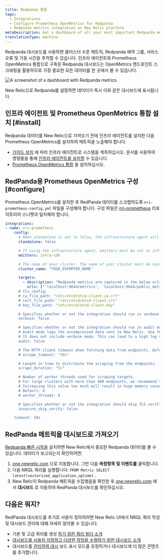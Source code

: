 ```yaml
---
title: Redpanda 통합
tags:
  - Integrations
  - Configure Prometheus OpenMetrics for Redpanda
  - Redpanda metrics integration on New Relic platform
metaDescription: Get a dashboard of all your most important Redpanda metrics with our Redpanda quickstart.
translationType: machine
---
```



Redpanda 대시보드를 사용하면 클러스터 수준 메트릭, Redpanda 예약 그룹, 서비스 오류 및 가동 시간을 추적할 수 있습니다. 인프라 에이전트와 Prometheus OpenMetrics 통합으로 구축된 Redpanda 대시보드는 OpenMetrics 엔드포인트 스크래핑을 활용하므로 가장 중요한 모든 데이터를 한 곳에서 볼 수 있습니다.

<img
  src={prometheusRedpandaIntegration}
  title="Redpanda dashboard landing page"
  alt="A screenshot of a dashboard with Redpanda metrics."
/>

<figcaption>
  New Relic으로 Redpanda를 설정하면 데이터가 즉시 이와 같은 대시보드에 표시됩니다.
</figcaption>

## 인프라 에이전트 및 Prometheus OpenMetrics 통합 설치 [#install]

Redpanda 데이터를 New Relic으로 가져오기 전에 인프라 에이전트를 설치한 다음 Prometheus OpenMetrics를 설치하여 메트릭을 노출해야 합니다.

* [가이드 설치](https://one.newrelic.com/nr1-core?state=5e236fa2-fbfd-1f53-e55d-9241d2a73068) 에 따라 인프라 에이전트로 시스템을 계측하십시오. 문서를 사용하여 명령줄을 통해 [인프라 에이전트를 설치할](/docs/infrastructure/install-infrastructure-agent/linux-installation/install-infrastructure-monitoring-agent-linux) 수 있습니다.
* [Prometheus OpenMetrics 통합](/docs/infrastructure/prometheus-integrations/install-configure-openmetrics/install-update-or-uninstall-your-prometheus-openmetrics-integration) 을 설치하십시오.

## RedPanda용 Prometheus OpenMetrics 구성 [#configure]

Prometheus OpenMetrics를 설치한 후 RedPanda 데이터를 스크랩하도록 `nri-prometheus-config.yml` 파일을 구성해야 합니다. 구성 파일은 [nri-prometheus](https://github.com/newrelic/nri-prometheus/blob/main/configs/nri-prometheus-config.yml.sample) 리포지토리의 스니펫과 일치해야 합니다.

```yml
integrations:
- name: nri-prometheus
    config:
      # When standalone is set to false, the infrastructure agent will need to send data so nri-prometheus can work. Defaults to true.
      standalone: false

      # If using the infrastructure agent, emitters must be set to infra-sdk
      emitters: infra-sdk

      # The name of your cluster. The name of your cluster must be consistent across New Relic products so the infrastructure agent and Prometheus OpenMetrics can scrape data from the cluster.
      cluster_name: "YOUR_EXPORTER_NAME"

      targets:
        - description: "Redpanda metrics are captured in the below urls"
          urls: ["'localhost:9644/metrics', 'localhost:9644/public_metrics']
      # tls_config:
      # ca_file_path: "/etc/etcd/etcd-client-ca.crt"
      # cert_file_path: "/etc/etcd/etcd-client.crt"
      # key_file_path: "/etc/etcd/etcd-client.key"

      # Specifies whether or not the integration should run in verbose mode. Defaults to false.
      verbose: false

      # Specifies whether or not the integration should run in audit mode. Defaults to false.
      # Audit mode logs the uncompressed data sent to New Relic. Use this to log all data sent.
      # It does not include verbose mode. This can lead to a high log volume, so use with care.
      audit: false

      # The HTTP client timeout when fetching data from endpoints. Defaults to 30s.
      # scrape_timeout: "30s"

      # Length in time to distribute the scraping from the endpoints.
      scrape_duration: "5s"

      # Number of worker threads used for scraping targets.
      # For large clusters with more than 400 endpoints, we recommend that you slowly increase until scrape time falls between the desired `scrape_duration`.
      # Increasing this value too much will result in huge memory consumption if too many metrics are being scraped.
      # Default: 4
      # worker_threads: 4

      # Specifies whether or not the integration should skip TLS verification. Defaults to false.
      insecure_skip_verify: false

    timeout: 10s
```

## RedPanda 메트릭을 대시보드로 가져오기

[Redpanda 빠른 시작을](https://newrelic.com/instant-observability/redpanda) 설치하면 New Relic에서 중요한 Redpanda 데이터를 볼 수 있습니다. 데이터가 보고되는지 확인하려면:

1. [one.newrelic.com](https://one.newrelic.com/all-capabilities) 으로 이동합니다. 그런 다음 **측정항목 및 이벤트를** 클릭합니다.
2. 다음 NRQL 쿼리를 실행합니다: `FROM Metric SELECT latest(vectorized_application_uptime)` .
3. New Relic이 Redpanda 메트릭을 수집했음을 확인한 후 [one.newrelic.com](https://one.newrelic.com/all-capabilities) 에서 **대시보드** 로 이동하여 RedPanda 대시보드를 확인하십시오.

## 다음은 뭐지?

RedPanda 대시보드를 추가로 사용자 정의하려면 New Relic UI에서 NRQL 쿼리 작성 및 대시보드 관리에 대해 자세히 알아볼 수 있습니다.

* 기본 및 고급 쿼리를 생성 [하기 위한 쿼리 빌더 소개](/docs/query-your-data/explore-query-data/query-builder/introduction-query-builder)
* [대시보드를 사용자 지정하고 다양한 작업을 수행하기 위한 대시보드 소개](/docs/query-your-data/explore-query-data/dashboards/introduction-dashboards)
* 대시보드를 [관리하여 대시](/docs/query-your-data/explore-query-data/dashboards/manage-your-dashboard) 보드 표시 모드를 조정하거나 대시보드에 더 많은 콘텐츠를 추가합니다.